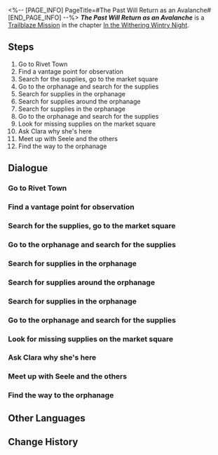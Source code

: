 <%-- [PAGE_INFO]
PageTitle=#The Past Will Return as an Avalanche#
[END_PAGE_INFO] --%>
{{Stub|Dialogue, characters, and location(s)}}
{{Mission Infobox
|id            = 1010701
|title         = 
|image         = Mission The Past Will Return as an Avalanche.png
|type          = Trailblaze
|event_name    = 
|chapter       = In the Withering Wintry Night
|requirements  = [[Trailblaze Mission]] ''[[The Past Will Return as an Avalanche]]'' completed
|summary       = <!--official mission summary from Fate's Atlas-->
|characters    = <!--characters that appear in this mission-->
|startLocation = <!--location as it intially appears on the mission screen-->
|world         = <!--i.e. Penacony-->
|area          = <!--i.e. A Child's Dream-->
|prev          = 
|next          = Lying in Rust
|exp           = 700
|credits       = 
|stellarJade   = 
|other         = {{Card List|Adventure Log*6; Condensed Aether*3; "Ghost From the Past"*1|delim=;}}
}}
'''''The Past Will Return as an Avalanche''''' is a [[Trailblaze Mission]] in the chapter [[In the Withering Wintry Night]].

==Steps==
# Go to Rivet Town
# Find a vantage point for observation
# Search for the supplies, go to the market square
# Go to the orphanage and search for the supplies
# Search for supplies in the orphanage
# Search for supplies around the orphanage
# Search for supplies in the orphanage
# Go to the orphanage and search for the supplies
# Look for missing supplies on the market square
# Ask Clara why she's here
# Meet up with Seele and the others
# Find the way to the orphanage

<!--
==Gameplay Notes==

--><!--
==Trial Character==

-->
==Dialogue==
{{Stub Dialogue}}
===Go to Rivet Town===
{{Mission Description|type=trailblaze|location=<!--to be added-->|According to Natasha, there may still be remaining medical supplies in the abandoned Rivet Town. The mission for you and Seele is to retrieve the supplies and deplete them of their final value... Erm, to let them shine and be useful in the clinic.<br />Seele seems to have spent her entire childhood there... So this mission may hold a special value to her.<br />The industrial town is just north of Boulder Town. Set out with everyone once you're packed up and ready.}}
{{Dialogue Start}}
:{{tx}}
{{Dialogue End}}

===Find a vantage point for observation===
{{Mission Description|type=trailblaze|location=<!--to be added-->|update|According to Natasha, there may still be remaining medical supplies in the abandoned Rivet Town. The mission for you and Seele is to retrieve the supplies and deplete them of their final value... Erm, to let them shine and be useful in the clinic.<br />You arrive at the entrance of the mining town. Although this place looks to be completely desolate, in reality, Fragmentum monsters have been dwelling here for quite some time. This is a dangerous place.<br />It'd be best to make observations and plan out your route before making your way in.}}
{{Dialogue Start}}
:{{tx}}
{{Dialogue End}}

===Search for the supplies, go to the market square===
{{Mission Description|type=trailblaze|location=<!--to be added-->|update|According to Natasha, there may still be remaining medical supplies in the abandoned Rivet Town. The mission for you and Seele is to retrieve the supplies and deplete them of their final value... Erm, to let them shine and be useful in the clinic.<br />Seele believes that the supplies Natasha is after are likely to be stocked up in the town's market square. Why don't you head over there and take a look?}}
{{Dialogue Start}}
:{{tx}}
{{Dialogue End}}

===Go to the orphanage and search for the supplies===
{{Mission Description|type=trailblaze|location=<!--to be added-->|update|You finally find your way through the complex roads of Rivet Town and discover the path to the orphanage. As you make your way uphill, you can see the luxurious mansions that overlook the town, watching its every move each and every day.<br />You see that Seele's expression has turned complex, but what's more confusing is that Bronya seems to be having the same emotions...}}
{{Dialogue Start}}
:{{tx}}
{{Dialogue End}}

===Search for supplies in the orphanage===
{{Mission Description|type=trailblaze|location=<!--to be added-->|update|You arrive at the orphanage entrance and have somewhat understood what's bothering Bronya &mdash; although it's just speculation, she might have lived here in the past...<br />Anyways, first search this place for the supplies that Natasha wants.}}
{{Dialogue Start}}
:{{tx}}
{{Dialogue End}}

===Search for supplies around the orphanage===
{{Mission Description|type=trailblaze|location=<!--to be added-->|update|You naturally find the supplies, Bronya naturally finds the item to prove her past, and Seele naturally feels very shocked about all of this.<br />The two who almost became childhood friends naturally go for a trip down the memory lane and begin a very long and deep conversation...<br />Although you would really like to ask them when they became such great friends that share all their secrets with one another, would you be able to bring yourself to disturb the rare peace in front of you?<br />You couldn't. So you decide to venture further around the orphanage to search for the supplies...}}
{{Dialogue Start}}
:{{tx}}
{{Dialogue End}}

===Search for supplies in the orphanage===
{{Mission Description|type=trailblaze|location=<!--to be added-->|update|You arrive at the orphanage entrance and have somewhat understood what's bothering Bronya &mdash; although it's just speculation, she might have lived here in the past...<br />Anyways, first search this place for the supplies that Natasha wants.}}
{{Dialogue Start}}
:{{tx}}
{{Dialogue End}}

===Go to the orphanage and search for the supplies===
{{Mission Description|type=trailblaze|location=<!--to be added-->|update|You finally find your way through the complex roads of Rivet Town and discover the path to the orphanage. As you make your way uphill, you can see the luxurious mansions that overlook the town, watching its every move each and every day.<br />You see that Seele's expression has turned complex, but what's more confusing is that Bronya seems to be having the same emotions...}}
{{Dialogue Start}}
:{{tx}}
{{Dialogue End}}

===Look for missing supplies on the market square===
{{Mission Description|type=trailblaze|location=<!--to be added-->|update|You come to the market square only to find the crates for medical supplies looted empty.<br />The looter, however, seems too gentle for creatures in the Fragmentum, judging by what happened at the scene...<br />Bronya and Seele have arrived at the scene and both of them think that this does not look like something that monsters would do.<br />The perpetrator is likely to still be in the vicinity. Join Seele in her search on the square and leave no stone unturned!}}
{{Dialogue Start}}
:{{tx}}
{{Dialogue End}}

===Ask Clara why she's here===
{{Mission Description|type=trailblaze|location=<!--to be added-->|update|You've had the feeling that someone has gotten to the supplies before you but you didn't think it'd be someone that you were close with.<br />Okay, maybe not that close... but you've at least met her before &mdash; you're technically family to Clara now.<br />So what is cute Clara doing alone (with a robot) in such a dangerous place? You have to get to the bottom of this.}}
{{Dialogue Start}}
:{{tx}}
{{Dialogue End}}

===Meet up with Seele and the others===
{{Mission Description|type=trailblaze|location=<!--to be added-->|update|You've had the feeling that someone has gotten to the supplies before you but you didn't think it'd be someone that you were close with.<br />Okay, maybe not that close... but you've at least met her before &mdash; you're technically family to Clara now.<br />Seele and Bronya finally end their conversation and approach the two of you just as you are asking Clara about her reason for being here.<br />Perfect timing, now it's time for everyone to figure out what to do next.}}
{{Dialogue Start}}
:{{tx}}
{{Dialogue End}}

===Find the way to the orphanage===
{{Mission Description|type=trailblaze|location=<!--to be added-->|update|You discover that the culprit who robbed the supplies is a young thief named Eric. Bronya's generosity has compelled her to make the decision of trading with the thief for the supplies, even though Seele finds him to be untrustworthy.<br />In return for Bronya's friendliness, Eric shares relevant intel regarding the orphanage with everyone. But does this mean that he will change his ways? The answer is unknown &mdash; however, maybe you will have the opportunity to witness it sometime in the future.<br />Right now, your primary objective is to head to the orphanage and continue your search for the supplies.}}
{{Dialogue Start}}
:{{tx}}
{{Dialogue End}}

==Other Languages==
{{Other Languages
|en   = The Past Will Return as an Avalanche
|zhs  = 已故去的必如雪崩再来
|zht  = 已故去的必如雪崩再來
|ja   = 過ぎ去ったことは雪崩のように再来する
|ko   = 눈사태처럼 돌아오는 떠난 이
|es   = El pasado regresará con fuerza
|fr   = Le passé déferlera comme une avalanche
|ru   = Прошлое накроет снежной лавиной
|th   = เรื่องที่ผ่านไปแล้วจะกลับมาเหมือนหิมะถล่ม
|vi   = Quá Khứ Sẽ Trở Lại Như Tuyết Lở
|de   = Die Vergangenheit kommt als Lawine zurück
|id   = Yang Pergi Pasti Kembali Bak Longsor Salju
|pt   = O Passado Retornará Como Uma Avalanche
}}

==Change History==
{{Change History|1.0}}
